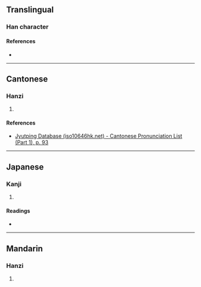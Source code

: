 {{character info/new}}
==Translingual==

===Han character===
{{Han char|rn=38|rad=女|as=08|sn=11|four=77404|canj=SEV,XXSEV|ids=⿱臤女}}

====References====
* {{Han ref|kx=0265.030|dkj=06421|dj=0532.020|hdz=21056.120|uh=5A5C|ud=23132|bh=D4EE|bd=54510}}

----

==Cantonese==

===Hanzi===
{{yue-hanzi|jyut=[[haan1]]|y=haan1}}

# {{defn|lang=yue|sort=女08}}

====References====
* [http://www.iso10646hk.net/jp/document/download.jsp Jyutping Database (iso10646hk.net) - Cantonese Pronunciation List (Part 1), p. 93]

----

==Japanese==

===Kanji===
{{ja-kanji|grade=|rs=女08}}

# {{defn|lang=ja|sort=女08}}

====Readings====
* {{ja-readings|on=[[かん]] (kan), [[けん]] (ken), [[きん]] (kin)|kun=[[うつくしい]] (utsukushii)}}

----

==Mandarin==

===Hanzi===
{{cmn-hanzi|pin=[[qiān]] ([[qian1]])|wg=ch'ien<sup>1</sup>}}

# {{defn|lang=cmn|sort=女08}}